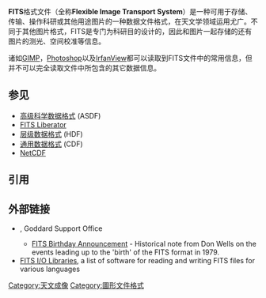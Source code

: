 {{noteTA|G1=IT}}
{{Infobox file format
| name                   = FITS
| icon                   = 
| logo                   = 
| screenshot             = 
| caption                = 
| extension              = .fits, .fit, .fts
| mime                   = image/fits<br>application/fits<ref>[http://fits.gsfc.nasa.gov/rfc4047.txt MIME Sub-type Registrations for Flexible Image Transport System (FITS)] {{Wayback|url=http://fits.gsfc.nasa.gov/rfc4047.txt |date=20200806123510 }}, rfc4047.txt</ref>
| type code              = 
| uniform type           = 
| magic                  = 
| owner                  = IAU FITS工作组<ref>{{cite web|title=IAU FITS Working Group|url=http://fits.gsfc.nasa.gov/iaufwg/iaufwg.html|publisher=[[NASA|NASA]]|accessdate=2019-06-21|archive-date=2013-04-28|archive-url=https://www.webcitation.org/6GDlF63TE?url=http://fits.gsfc.nasa.gov/iaufwg/iaufwg.html|dead-url=no}}</ref>
| released               = {{Start date and age|1981}}
| latest release version = 4.0
| latest release date    = {{Start date and age|2016|07}}
| genre                  = [[图像文件格式|图像文件格式]]，[[结构化数据|结构化数据]]
| container for          = 
| contained by           = 
| extended from          = 
| extended to            = 
| standard               = 
| free                   = 
| url                    = {{URL|fits.gsfc.nasa.gov}}
}}
'''FITS'''格式文件（全称'''Flexible Image Transport System'''）是一种可用于存储、传输、操作科研或其他用途图片的一种数据文件格式，在天文学领域运用尤广。不同于其他图片格式，FITS是专门为科研目的设计的，因此和图片一起存储的还有图片的测光、空间校准等信息。

诸如[[GIMP|GIMP]]，[[Photoshop|Photoshop]]以及[[IrfanView|IrfanView]]都可以读取到FITS文件中的常用信息，但并不可以完全读取文件中所包含的其它数据信息。

==参见==
* [[高级科学数据格式|高级科学数据格式]] (ASDF)
* [[FITS_Liberator|FITS Liberator]]
* [[层级数据格式|层级数据格式]] (HDF)
* [[通用数据格式|通用数据格式]] (CDF)
* [[NetCDF|NetCDF]]

==引用==
{{Reflist}}

==外部链接==
* {{Official website|fits.gsfc.nasa.gov}}, Goddard Support Office
**[https://web.archive.org/web/20100528005533/http://fits.gsfc.nasa.gov/birthday.news FITS Birthday Announcement] - Historical note from Don Wells on the events leading up to the 'birth' of the FITS format in 1979.
* [https://web.archive.org/web/20100729132229/http://fits.gsfc.nasa.gov/fits_libraries.html FITS I/O Libraries], a list of software for reading and writing FITS files for various languages
{{Software-stub}}
[[Category:天文成像|Category:天文成像]]
[[Category:圖形文件格式|Category:圖形文件格式]]